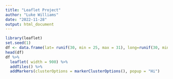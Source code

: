 ```yaml
---
title: "Leaflet Project"
author: "Luke Williams"
date: "2022-11-28"
output: html_document
---
```


```r
library(leaflet)
set.seed(1)
df <- data.frame(lat= runif(30, min = 25, max = 31), long=runif(30, min = 80, max = 86))
head(df)
df %>%
  leaflet( width = 900) %>%
  addTiles() %>%
  addMarkers(clusterOptions = markerClusterOptions(), popup = "Hi")

```

